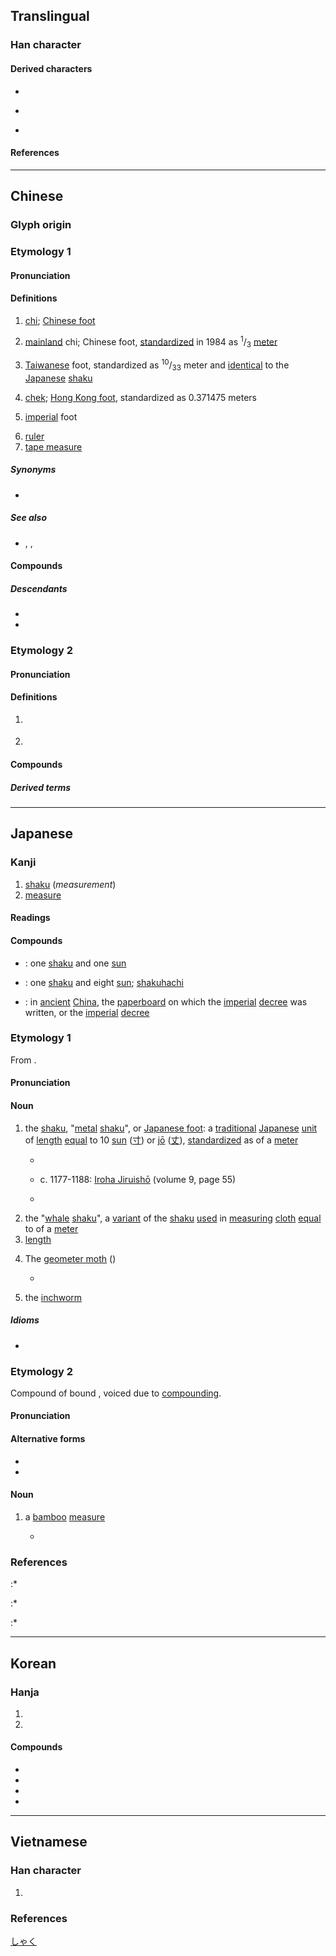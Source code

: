 {{also|呎|R}}
{{character info}}
==Translingual==
{{stroke order|strokes=4}}

===Han character===
{{Han char|rn=44|rad=尸|as=01|sn=4|four=77807|canj=SO|ids=⿸尸㇏}}

====Derived characters====
* {{l|mul|[[伬]], [[呎]], [[㘮]], [[𡛄]], [[鿈]], [[𢗜]], [[𣏧]], [[𬓤]], [[粎]], [[蚇]], [[咫]], [[𪧆]], [[𦬨]], [[𫁶]], [[庹]]}}
* {{l|mul|[[迟]], [[尽]], [[昼]]}} {{q|[[Simplified Chinese|Simplified form]] of {{l|mul|[[遲]], [[盡]], [[晝]]}} in mainland China}}
* {{l|mul|[[𡵸]], [[択]], [[沢]], [[𥐮]], [[䋇]], [[訳]], [[釈]], [[鈬]], [[駅]]}} {{q|Japanese [[shinjitai]] of {{l|mul|[[嶧]], [[擇]], [[澤]], [[礋]], [[繹]], [[譯]], [[釋]], [[鐸]], [[驛]]}}}} <!-- Based on inclusion in JIX X 0208, JIS X 0213 -->

====References====
{{Han ref|kx=0299.320|dkj=07632|dj=0595.100|hdz=20964.020|uh=5C3A}}

----

==Chinese==

===Glyph origin===
{{Han etym}}

===Etymology 1===
{{zh-forms|zh|yue|wuu}}
{{zh-wp|zh|en:chi (unit)}}

====Pronunciation====
{{zh-pron
|m=chǐ,chí
|m_note='chí' pronunciation only used in {{zh-l|尺寸|chícun}}
|c=cek3
|h=pfs=chhak
|j=ceh4
|md=chióh/chék
|md_note=chióh - vernacular; chék - literary
|mn=chhioh/xm,zz,tw:chhek/qz:chhiak
|mn_note=chhioh - vernacular; chhek/chhiak - literary
|mn-t=cioh4/ciêh4
|mn-t_note=cioh4 - Shantou; ciêh4 - Chaozhou
|w=4tshaq
|mc=y
|oc=y
|ma=
|cat=n
}}

====Definitions====
{{zh-hanzi}}

# [[chi]]; [[Chinese foot]] {{gloss|a traditional Chinese [[unit]] of [[distance]] based on the human [[forearm]] and equal to 10 [[cun]] ({{zh-l|寸*}}) or <sup>1</sup>/<sub>10</sub> [[zhang]] ({{zh-l|丈*}})}}
# {{lb|zh|Mainland}} [[mainland China|mainland]] chi; Chinese foot, [[standardize]]d in 1984 as <sup>1</sup>/<sub>3</sub> [[meter]]
# {{lb|zh|Taiwan}} [[Taiwan]]ese foot, standardized as <sup>10</sup>/<sub>33</sub> meter and [[identical]] to the [[Japanese]] [[shaku]]
# {{lb|zh|Hong Kong}} [[chek]]; [[Hong Kong foot]], standardized as 0.371475 meters
# {{lb|zh|informal}} [[imperial]] foot
# [[ruler]] {{gloss|straightedge}} {{zh-mw|m,c:把|m,h,mn:支|m:桿}}
# [[tape measure]]

=====Synonyms=====
* {{s|ruler}}
{{zh-syn-saurus|尺子}}
{{zh-dial|尺子}}

=====See also=====
* {{zh-l|丈}}, {{zh-l|寸}}, {{zh-l|分}}

====Compounds====
{{zh-der|尺骨|咫尺萬里|三尺|尺寸斗粟|寸地尺天|尺短寸長|得寸思尺|六尺之孤|尺澤|得寸進尺|二尺半|丁字尺|尺步繩趨|卡尺|三尺喙|垂涎三尺|喙長三尺|尺幅千里|尺波電謝|刀尺|尺二冤家|五尺之童|律尺|尋尺|得尺得寸|天涯咫尺|尺錦|三尺劍|心尺|尺二秀才|七尺|咫尺山河|市尺|咫尺天涯|公尺|寸土尺地|三尺法|尺寸之地|尺板斗食|伸縮尺|尺蠖蛾|尺素|勾尺|尺籍|尺頭兒|尺頭|尺蠖|尺脈|尺碼|尺璧|尺牘|尺波|尺水丈波|尺板|尺書|尺度|尺幅|尺寸千里|尺寸之功|尺土之柄|尺土|尺口|尺兵|尺五|尺一|寸陰尺璧|寸長尺技|尺蠖之屈|咫尺|寸田尺宅|官尺|冰壺玉尺|尺簡|寸男尺女|寸長尺短|尺鐵|壓尺|圍尺|七尺軀|尺布斗粟|去天尺五|咫尺之地|尺八|寸兵尺鐵|三角尺|咫尺千里|捲尺|斗粟尺布|曲尺|矩矱繩尺|枉尺直尋|皮尺|檢尺|比例尺|相去咫尺|文公尺|沒尺寸|玉尺量才|摺尺|直尺|盈尺之地|百尺竿頭|眉間尺|界尺|獨守尺寸|游標卡尺|戒尺|法尺|矩尺|百尺|營造尺|進尺|裁衣尺|英尺|鐵尺|鎮尺|縮尺|進寸退尺|詘寸伸尺|縱黍尺|繩趨尺步|計算尺|詘寸信尺|魯般尺|鋪尺|臺尺|製圖尺|鋼尺|遊尺|部尺|近在咫尺|繩尺|表尺|篾尺|規尺|鈿尺|角尺|尺寸|攑頭三尺有神明:gia̍h thâu saⁿ chhioh ū sîn-bîng;Min Nan|一丈差九尺}}

=====Descendants=====
* {{desc|bor=1|en|chi|chek}}
* {{desc|za|cik|bor=1}}

===Etymology 2===

====Pronunciation====
{{zh-pron
|m=chě
|c=ce2,ce1
|h=
|md=chiĕ
|mn=chhe
|mn-t=cê7
|w=
|dial=n
|cat=n
}}

====Definitions====
{{zh-hanzi}}

# {{lb|zh|music}} {{ng|[[Kunqu]] [[gongche]] [[notation]] for the [[note]] [[re]] (2).}}
# {{lb|zh|music}} {{ng|[[Cantonese opera]] [[gongche]] [[notation]] for the [[note]] [[re]] (2).}}

====Compounds====
{{zh-der|fold=1|工尺|工尺字兒|工尺譜|合尺}}

=====Derived terms=====
{{zh-der|𪛛|伬|鿈}}

{{zh-cat|Elementary}}

----

==Japanese==

===Kanji===
{{ja-kanji|grade=6|rs=尸01}}

# [[shaku]] (''measurement'')
# [[measure]]

====Readings====
{{ja-readings
|goon=しゃく<しやく
|kanon=せき
|kun=さし-, ものさし-
}}

====Compounds====
{{der-top3}}
* {{ja-r|尺%一|しゃく%いち}}: one [[shaku]] and one [[sun]]
* {{ja-r|尺%八|しゃく%はち}}: one [[shaku]] and eight [[sun]]; [[shakuhachi]]
* {{ja-r|尺%一|せき%いつ}}: in [[ancient]] [[China]], the [[paperboard]] on which the [[imperial]] [[decree]] was written, or the [[imperial]] [[decree]]
{{der-bottom}}

===Etymology 1===
{{wikipedia|Shaku (unit)|lang=en}}
{{wikipedia|lang=ja}}
{{ja-kanjitab|しゃく|yomi=o}}

From {{der|ja|ltc|sort=しゃく|-}} {{ltc-l|尺||foot (measure)}}.

====Pronunciation====
{{ja-pron|yomi=goon|しゃく|acc=2|acc_ref=DJR,NHK}}

====Noun====
{{ja-noun|しゃく|せき}}

# the [[shaku]], "[[metal]] [[shaku]]", or [[Japanese foot]]: a [[traditional]] [[Japanese]] [[unit]] of [[length]] [[equal]] to 10 [[sun]] ([[寸]]) or {{frac|1|10}} [[jō]] ([[丈]]), [[standardize]]d as {{frac|10|33}} of a [[meter]]
#* {{RQ:Wamyō Ruijushō|6|46}}
#*: {{ux|ja|'''尺''' [...] 廣本無上字、説文、尺十寸也、人手却十分動脈爲寸口、十寸爲尺、尺所以指尺規榘事也从尸从乙、乙所識也、今俗呼佐之或呼毛乃佐之 [...]}}
#* c. 1177-1188: [[w:Iroha Jiruishō|Iroha Jiruishō]] (volume 9, page 55)
#*: {{ux|ja|尺 '''シャク'''　十寸為尺}}
#* {{RQ:Nippo Jisho|741}}
#*: {{ux|ja| '''Xacu'''. シャク (尺) 1 palmoよりも少し長い, ある尺度. 例, Ix'''xacu''', ni'''xacu'''. (一尺, 二尺) '''Xacu'''uo toru. l, xacudoru. (尺を取る. または, 尺取る) 上述のようなpalmoを単位として寸法を計る.}}
# the "[[whale]] [[shaku]]", a [[variant]] of the [[shaku]] [[used]] in [[measuring]] [[cloth]] [[equal]] to {{frac|25|66}} of a [[meter]]
# [[length]]
# {{lb|ja|zoology}} The [[geometer moth]] ({{taxlink|Geometra papilionaria|species|ver=180130}})
#* {{RQ:Nippo Jisho|741}}
#*: {{ux|ja|'''Xacu'''. l, xacumuxi. シャク. または, しゃくむし (尺. または, 尺虫) 歩くときに身を縮めたりしながら進む一種の小虫. '''Xacu'''de taiuo tçuru. (尺で鯛を釣る) 諺. この小虫で鯛を釣って取る人のように, 小さなもので大きなものを手に入れる.}}
# {{lb|ja|zoology}} the [[inchworm]]

=====Idioms=====
* {{ja-r|尺で鯛を釣る|しゃく で たい を つる}}

===Etymology 2===
{{ja-kanjitab|たかばかり|yomi=k}}
Compound of bound {{compound|ja|竹|tr1=taka|t1=bamboo|測り|tr2=hakari|sort=たかばかり}}, voiced due to [[w:Rendaku|compounding]].

====Pronunciation====
{{ja-pron|たかばかり|yomi=k}}

====Alternative forms====
* {{l|ja|竹量}}
* {{l|ja|鷹秤}}

====Noun====
{{ja-noun|たかばかり}}

# a [[bamboo]] [[measure#Noun|measure]]
#* {{RQ:Wamyō Ruijushō|6|46}}
#*: {{ux|ja|'''尺''' 魏武上雜物䟽云、象牙尺、齒亦反、辨色立成云、尺竹量也、'''太加波可利'''}}

===References===
<references/>
:* {{R:Nippo Jisho}}
:* {{R:Wamyō Ruijushō}}
:* {{cite-book
|last=Tadakane
|first=Tachibana
|coauthors=[[w:Masamune Atsuo|Atsuo Masamune]] (ed.)
|title=[[w:Iroha Jiruishō|Iroha Jiruishō]]
|publisher=Kazama Shobō
|year_published=1971
|year=c. 1177-1188
|lang=ja
}}

[[Category:ja:Units of measure|しゃく]]

----

==Korean==

===Hanja===
{{ko-hanja/new|척}}

# {{hanja form of|자|[[Korean foot]] (30.3cm)}}
# {{hanja form of|자|[[ruler]]; [[straightedge]]}}

====Compounds====
{{der-top3|Compounds}}
* {{ko-l|척도|尺度|[[linear]] [[measure#Noun|measure]]}}
* {{ko-l|척확|尺蠖|[[measuring worm]]; [[inchworm]]; [[spanworm]]; [[looper]]}}
* {{ko-l|계산척|計算尺|[[slide rule]]; [[slipstick]]}}
* {{ko-l|곡척|曲尺|[[steel square]]; [[carpenter's square]]}}
{{der-bottom}}

----

==Vietnamese==

===Han character===
{{vi-readings|rs=尸01
|hanviet=xích-tdcndg;gdhn;bonet;genibrel
|phienthiet=
|nom=xệch-gdhn;btcn;genibrel, xách-tdcndg;btcn, xế-gdhn;btcn, xích-bonet;taberd, sệch-gdhn, xạch-gdhn, xịch-btcn
}}

# {{rfdef|vi|sort=尸01}}

===References===
<references/>